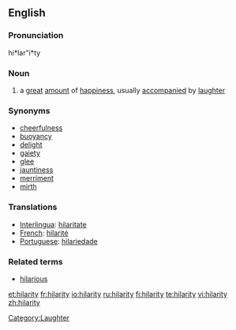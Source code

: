 ==English==

===Pronunciation===
hi*lar"i*ty

===Noun===
{{en-noun|-}}

# a [[great]] [[amount]] of [[happiness]], usually [[accompany|accompanied]] by [[laughter]]

===Synonyms===
* [[cheerfulness]]
* [[buoyancy]]
* [[delight]]
* [[gaiety]]
* [[glee]]
* [[jauntiness]]
* [[merriment]]
* [[mirth]]

===Translations===
*[[Interlingua]]: [[hilaritate]]
*[[French]]: [[hilarité]] {{f}}
*[[Portuguese]]: [[hilariedade]] {{f}}

===Related terms===
* [[hilarious]]

[[Category:Laughter]]

[[et:hilarity]]
[[fr:hilarity]]
[[io:hilarity]]
[[ru:hilarity]]
[[fi:hilarity]]
[[te:hilarity]]
[[vi:hilarity]]
[[zh:hilarity]]